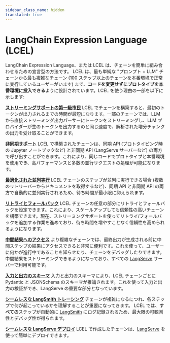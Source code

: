 ```yaml
---
sidebar_class_name: hidden
translated: true
---
```


# LangChain Expression Language (LCEL)

LangChain Expression Language、または LCEL は、チェーンを簡単に組み合わせるための宣言型の方法です。
LCEL は、最も単純な "プロンプト + LLM" チェーンから最も複雑なチェーン (100 ステップ以上のチェーンを本番環境で正常に実行しているユーザーがいます) まで、**コードを変更せずにプロトタイプを本番環境に投入できる**ように設計されています。LCEL を使う理由の一部を以下に示します:

[**ストリーミングサポートの第一級市民**](/docs/expression_language/streaming)
LCEL でチェーンを構築すると、最初のトークンが出力されるまでの時間が最短になります。一部のチェーンでは、LLM から直接ストリーミング出力パーサーにトークンをストリーミングし、LLM プロバイダーが生のトークンを出力するのと同じ速度で、解析された増分チャンクの出力を受け取ることができます。

[**非同期サポート**](/docs/expression_language/interface)
LCEL で構築されたチェーンは、同期 API (プロトタイピング時の Jupyter ノートブックなど) と非同期 API (LangServe サーバーなど) の両方で呼び出すことができます。これにより、同じコードでプロトタイプと本番環境を使用でき、高パフォーマンスと多数の並行リクエストの処理が可能になります。

[**最適化された並列実行**](/docs/expression_language/primitives/parallel)
LCEL チェーンのステップが並列に実行できる場合 (複数のリトリーバーからドキュメントを取得するなど)、同期 API と非同期 API の両方で自動的に並列実行されるため、待ち時間が最小限に抑えられます。

[**リトライとフォールバック**](/docs/guides/productionization/fallbacks)
LCEL チェーンの任意の部分にリトライとフォールバックを設定できます。これにより、スケールアップしても信頼性の高いチェーンを構築できます。現在、ストリーミングサポートを使ってリトライ/フォールバックを追加する作業を進めており、待ち時間を増やすことなく信頼性を高められるようになります。

[**中間結果へのアクセス**](/docs/expression_language/interface#async-stream-events-beta)
より複雑なチェーンでは、最終出力が生成される前に中間ステップの結果にアクセスできると非常に便利です。これを使って、ユーザーに何かが進行中であることを知らせたり、チェーンをデバッグしたりできます。中間結果をストリーミングできるようになっており、すべての [LangServe](/docs/langserve) サーバーで利用可能です。

[**入力と出力のスキーマ**](/docs/expression_language/interface#input-schema)
入力と出力のスキーマにより、LCEL チェーンごとに Pydantic と JSONSchema のスキーマが推論されます。これを使って入力と出力の検証ができ、LangServe の重要な部分となっています。

[**シームレスな LangSmith トレーシング**](/docs/langsmith)
チェーンが複雑になるにつれ、各ステップで何が起こっているかを理解することが重要になってきます。
LCEL では、**すべての**ステップが自動的に [LangSmith](/docs/langsmith/) にログ記録されるため、最大限の可観測性とデバッグ性が得られます。

[**シームレスな LangServe デプロイ**](/docs/langserve)
LCEL で作成したチェーンは、[LangServe](/docs/langserve) を使って簡単にデプロイできます。
